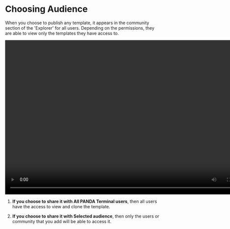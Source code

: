 
# Choosing Audience

When you choose to publish any template, it appears in the community section of the 'Explorer' for all users. Depending on the permissions, they are able to view only the templates they have access to.

<video width="800" height="500" autoPlay loop>
  <source src={ChoosingAudienecVid} type="video/mp4"></source>
</video>

1. **If you choose to share it with All PANDA Terminal users**, then all users have the access to view and clone the template.

2. **If you choose to share it with Selected audience**, then only the users or community that you add will be able to access it.
